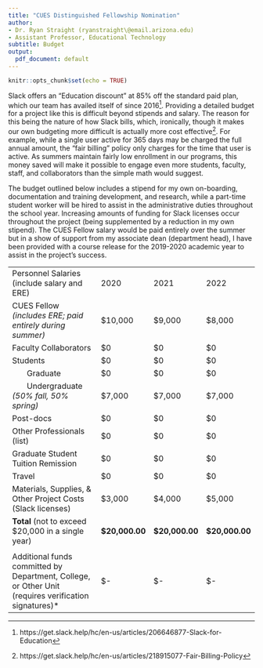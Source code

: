 ```yaml
---
title: "CUES Distinguished Fellowship Nomination"
author:
- Dr. Ryan Straight (ryanstraight\@email.arizona.edu)
- Assistant Professor, Educational Technology
subtitle: Budget
output:
  pdf_document: default
---
```


```r
knitr::opts_chunk$set(echo = TRUE)
```


Slack offers an "Education discount" at 85% off the standard paid plan, which our team has availed itself of since 2016^[https://get.slack.help/hc/en-us/articles/206646877-Slack-for-Education]. Providing a detailed budget for a project like this is difficult beyond stipends and salary. The reason for this being the nature of how Slack bills, which, ironically, though it makes our own budgeting more difficult is actually more cost effective^[https://get.slack.help/hc/en-us/articles/218915077-Fair-Billing-Policy]. For example, while a single user active for 365 days may be charged the full annual amount, the "fair billing" policy only charges for the time that user is active. As summers maintain fairly low enrollment in our programs, this money saved will make it possible to engage even more students, faculty, staff, and collaborators than the simple math would suggest.

The budget outlined below includes a stipend for my own on-boarding, documentation and training development, and research, while a part-time student worker will be hired to assist in the administrative duties throughout the school year. Increasing amounts of funding for Slack licenses occur throughout the project (being supplemented by a reduction in my own stipend). The CUES Fellow salary would be paid entirely over the summer but in a show of support from my associate dean (department head), I have been provided with a course release for the 2019-2020 academic year to assist in the project's success.


|                                                                                                      	|                  	|                 	|                 	|
|------------------------------------------------------------------------------------------------------	|------------------	|-----------------	|-----------------	|
| Personnel Salaries (include salary and ERE)                                                          	| 2020             	| 2021            	| 2022             	|
| CUES Fellow *(includes ERE; paid entirely during summer)*                                            	| \$10,000        	| \$9,000         	| \$8,000           |
| Faculty Collaborators                                                                                	| \$0             	| \$0              	| \$0             	|
| Students                                                                                             	| \$0             	| \$0             	| \$0              	|
| &nbsp;&nbsp;&nbsp;&nbsp;&nbsp;&nbsp;&nbsp;Graduate                                                   	| \$0              	| \$0              	| \$0             	|
| &nbsp;&nbsp;&nbsp;&nbsp;&nbsp;&nbsp;&nbsp;Undergraduate *(50% fall, 50% spring)*                    	| \$7,000         	| \$7,000          	| \$7,000          	|
| Post-docs                                                                                            	| \$0             	| \$0              	| \$0              	|
| Other Professionals (list)                                                                           	| \$0             	| \$0              	| \$0              	|
| Graduate Student Tuition Remission                                                                   	| \$0             	| \$0             	| \$0              	|
| Travel                                                                                               	| \$0             	| \$0              	| \$0             	|
| Materials, Supplies, & Other Project Costs (Slack licenses)                                          	| \$3,000         	| \$4,000         	| \$5,000         	|
| **Total** (not to exceed \$20,000 in a single year)                                                 	| **\$20,000.00** 	| **\$20,000.00** 	| **\$20,000.00** 	|
|                                                                                                      	|                  	|                  	|                 	|
| Additional funds committed by Department, College, or Other Unit (requires verification signatures)* 	| \$-              	| \$-             	| \$-             	|
